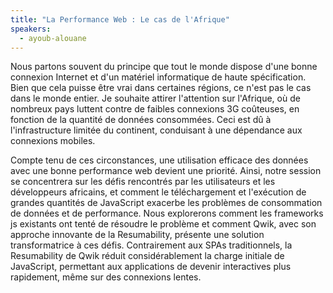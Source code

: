```yaml
---
title: "La Performance Web : Le cas de l'Afrique"
speakers:
  - ayoub-alouane
---
```


Nous partons souvent du principe que tout le monde dispose d'une bonne connexion Internet et d'un matériel informatique de haute spécification. Bien que cela puisse être vrai dans certaines régions, ce n'est pas le cas dans le monde entier. Je souhaite attirer l'attention sur l'Afrique, où de nombreux pays luttent contre de faibles connexions 3G coûteuses, en fonction de la quantité de données consommées. Ceci est dû à l'infrastructure limitée du continent, conduisant à une dépendance aux connexions mobiles.

Compte tenu de ces circonstances, une utilisation efficace des données avec une bonne performance web devient une priorité. Ainsi, notre session se concentrera sur les défis rencontrés par les utilisateurs et les développeurs africains, et comment le téléchargement et l'exécution de grandes quantités de JavaScript exacerbe les problèmes de consommation de données et de performance. Nous explorerons comment les frameworks js existants ont tenté de résoudre le problème et comment Qwik, avec son approche innovante de la Resumability, présente une solution transformatrice à ces défis. Contrairement aux SPAs traditionnels, la Resumability de Qwik réduit considérablement la charge initiale de JavaScript, permettant aux applications de devenir interactives plus rapidement, même sur des connexions lentes.

